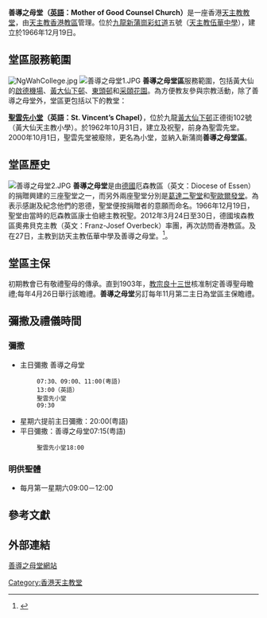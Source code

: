 {{Infobox church
| name                =善導之母堂
| fullname             = 天主教香港教區善導之母堂
| image                = Ng Wah Catholic Secondary School and Ng Wah Catholic Primary School.JPG 
| location              = [[香港|香港]][[九龍|九龍]][[新蒲崗|新蒲崗]][[彩虹道|彩虹道]]五號<br>（天主教伍華中學）
| country              = {{HK}}
| denomination         = [[天主教|天主教]]
| website              = [http://mother.catholic.org.hk/  善導之母堂網站]
| founded date         = 1966年12月19日：[[德國|德國]][[厄森|厄森]][[教區|教區]]康士伯[[總主教|總主教]]祝聖
| parish               =善導之母堂區（新蒲崗）
| diocese              = [[天主教香港教區|天主教香港教區]]
}}
'''善導之母堂（[[英語|英語]]：Mother of Good Counsel Church）'''是一座香港[[天主教|天主教]][[教堂|教堂]]，由[[天主教香港教區|天主教香港教區]]管理。位於[[九龍|九龍]][[新蒲崗|新蒲崗]][[彩虹道|彩虹道]]五號（[[天主教伍華中學|天主教伍華中學]]），建立於1966年12月19日。

==堂區服務範圍==
[[File:NgWahCollege.jpg|thumb]]
[[File:善導之母堂1.JPG|thumb]]
'''善導之母堂區'''服務範圍，包括黃大仙的[[啟德機場|啟德機場]]、[[黃大仙下邨|黃大仙下邨]]、[[東頭邨|東頭邨]]和[[采頤花園|采頤花園]]。為方便教友參與宗教活動，除了善導之母堂外，堂區更包括以下的教堂：

'''[[黃大仙天主教小學|聖雲先小堂]]（英語：St. Vincent’s Chapel）'''，位於九龍[[黃大仙下邨|黃大仙下邨]]正德街102號（黃大仙天主教小學）。於1962年10月31日，建立及祝聖，前身為聖雲先堂。2000年10月1日，聖雲先堂被廢除，更名為小堂，並納入新蒲崗'''善導之母堂區'''。

==堂區歷史==
[[File:善導之母堂2.JPG|thumb]]
'''善導之母堂'''是由[[德國|德國]]厄森教區（英文：Diocese of Essen）的捐贈興建的三座聖堂之一，而另外兩座聖堂分別是[[葛達二聖堂|葛達二聖堂]]和[[聖歐爾發堂|聖歐爾發堂]]。為表示感謝及紀念他們的恩德，聖堂便按捐贈者的意願而命名。1966年12月19日，聖堂由當時的厄森教區康士伯總主教祝聖。2012年3月24日至30日，德國埃森教區奧弗貝克主教（英文：Franz-Josef Overbeck）率團，再次訪問香港教區。及在27日，主教到訪天主教伍華中學及善導之母堂。<ref>{{cite web|language=zh-hant |publisher=[[公教報|公教報]]  |date=2012年4月6日 |title=德國埃森教區主教，探訪伍華中學與青年交談 }}</ref>。

==堂區主保==
初期教會已有敬禮聖母的傳承。直到1903年，[[教宗|教宗]][[良十三世|良十三世]]核准制定善導聖母瞻禮;每年4月26日舉行該瞻禮。'''善導之母堂'''另訂每年11月第二主日為堂區主保瞻禮。

==彌撒及禮儀時間==
===彌撒===
*主日彌撒  善導之母堂 
         07:30、09:00、11:00(粤語)
         13:00（英語）
         聖雲先小堂
         09:30
*星期六提前主日彌撒：20:00(粤語)
*平日彌撒：善導之母堂07:15(粤語)
         聖雲先小堂18:00

===明供聖體===
*每月第一星期六09:00－12:00

== 參考文獻 ==
<div class="references-small">
<references />
</div>

==外部連結==
[http://mother.catholic.org.hk/ 善導之母堂網站]{{Wayback|url=http://mother.catholic.org.hk/ |date=20180322185951 }}

{{香港天主教教堂}}

[[Category:香港天主教堂|Category:香港天主教堂]]